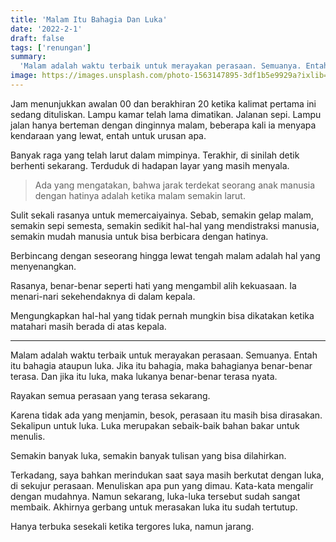 ```yaml
---
title: 'Malam Itu Bahagia Dan Luka'
date: '2022-2-1'
draft: false
tags: ['renungan']
summary:
  'Malam adalah waktu terbaik untuk merayakan perasaan. Semuanya. Entah itu bahagia ataupun luka.'
image: https://images.unsplash.com/photo-1563147895-3df1b5e9929a?ixlib=rb-1.2.1&ixid=MnwxMjA3fDB8MHxwaG90by1wYWdlfHx8fGVufDB8fHx8&auto=format&fit=crop
---
```


Jam menunjukkan awalan 00 dan berakhiran 20 ketika kalimat pertama ini sedang dituliskan. Lampu
kamar telah lama dimatikan. Jalanan sepi. Lampu jalan hanya berteman dengan dinginnya malam,
beberapa kali ia menyapa kendaraan yang lewat, entah untuk urusan apa.

Banyak raga yang telah larut dalam mimpinya. Terakhir, di sinilah detik berhenti sekarang. Terduduk
di hadapan layar yang masih menyala.

> Ada yang mengatakan, bahwa jarak terdekat seorang anak manusia dengan hatinya adalah ketika malam
> semakin larut.

Sulit sekali rasanya untuk memercaiyainya. Sebab, semakin gelap malam, semakin sepi semesta, semakin
sedikit hal-hal yang mendistraksi manusia, semakin mudah manusia untuk bisa berbicara dengan
hatinya.

Berbincang dengan seseorang hingga lewat tengah malam adalah hal yang menyenangkan.

Rasanya, benar-benar seperti hati yang mengambil alih kekuasaan. Ia menari-nari sekehendaknya di
dalam kepala.

Mengungkapkan hal-hal yang tidak pernah mungkin bisa dikatakan ketika matahari masih berada di atas
kepala.

---

Malam adalah waktu terbaik untuk merayakan perasaan. Semuanya. Entah itu bahagia ataupun luka. Jika
itu bahagia, maka bahagianya benar-benar terasa. Dan jika itu luka, maka lukanya benar-benar terasa
nyata.

Rayakan semua perasaan yang terasa sekarang.

Karena tidak ada yang menjamin, besok, perasaan itu masih bisa dirasakan. Sekalipun untuk luka. Luka
merupakan sebaik-baik bahan bakar untuk menulis.

Semakin banyak luka, semakin banyak tulisan yang bisa dilahirkan.

Terkadang, saya bahkan merindukan saat saya masih berkutat dengan luka, di sekujur perasaan.
Menuliskan apa pun yang dimau. Kata-kata mengalir dengan mudahnya. Namun sekarang, luka-luka
tersebut sudah sangat membaik. Akhirnya gerbang untuk merasakan luka itu sudah tertutup.

Hanya terbuka sesekali ketika tergores luka, namun jarang.